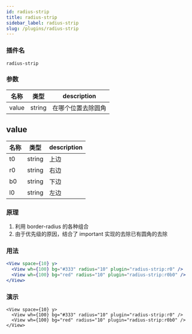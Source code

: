 ```yaml
---
id: radius-strip
title: radius-strip
sidebar_label: radius-strip
slug: /plugins/radius-strip
---
```


### 插件名

```config
radius-strip
```

### 参数

| 名称  | 类型   | description        |
| ----- | ------ | ------------------ |
| value | string | 在哪个位置去除圆角 |

## value

| 名称 | 类型   | description |
| ---- | ------ | ----------- |
| t0   | string | 上边        |
| r0   | string | 右边        |
| b0   | string | 下边        |
| l0   | string | 左边        |

### 原理

1. 利用 border-radius 的各种组合
2. 由于优先级的原因，结合了 important 实现的去除已有圆角的去除

### 用法

```jsx
<View space={10} y>
  <View wh={100} bg="#333" radius="10" plugin="radius-strip:r0" />
  <View wh={100} bg="red" radius="10" plugin="radius-strip:r0b0" />
</View>
```

### 演示

```tsx live
<View space={10} y>
  <View wh={100} bg="#333" radius="10" plugin="radius-strip:r0" />
  <View wh={100} bg="red" radius="10" plugin="radius-strip:r0b0" />
</View>
```